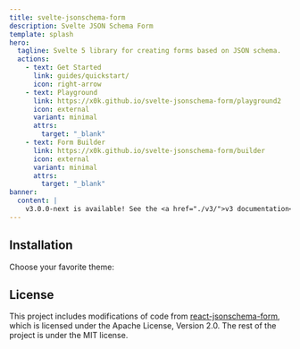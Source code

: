 ```yaml
---
title: svelte-jsonschema-form
description: Svelte JSON Schema Form
template: splash
hero:
  tagline: Svelte 5 library for creating forms based on JSON schema.
  actions:
    - text: Get Started
      link: guides/quickstart/
      icon: right-arrow
    - text: Playground
      link: https://x0k.github.io/svelte-jsonschema-form/playground2
      icon: external
      variant: minimal
      attrs:
        target: "_blank"
    - text: Form Builder
      link: https://x0k.github.io/svelte-jsonschema-form/builder
      icon: external
      variant: minimal
      attrs:
        target: "_blank"
banner:
  content: |
    v3.0.0-next is available! See the <a href="./v3/">v3 documentation</a>.
---
```




## Installation

Choose your favorite theme:

<Themes />

## License

This project includes modifications of code from [react-jsonschema-form](https://github.com/rjsf-team/react-jsonschema-form), which is licensed under the Apache License, Version 2.0.
The rest of the project is under the MIT license.
